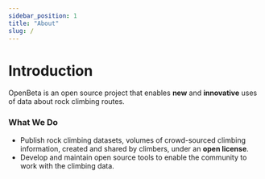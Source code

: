 ```yaml
---
sidebar_position: 1
title: "About"
slug: /
---
```


# Introduction

OpenBeta is an open source project that enables **new** and **innovative** uses of data about rock climbing routes.

### What We Do

- Publish rock climbing datasets, volumes of crowd-sourced climbing information, created and shared by climbers, under an **open license**.
- Develop and maintain open source tools to enable the community to work with the climbing data.
